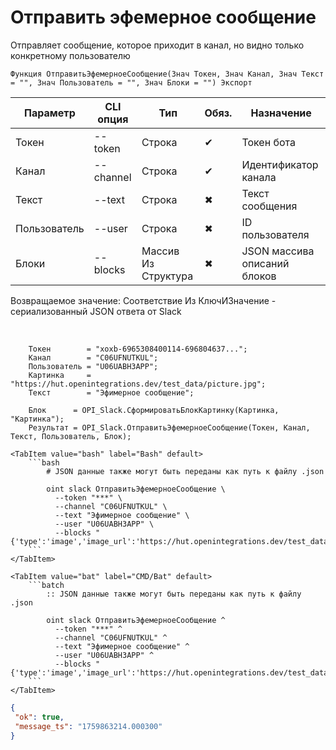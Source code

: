 ﻿---
sidebar_position: 2
description: Отправить эфемерное сообщение и другие функции для работы с Slack в Открытом пакете интеграций - бесплатной open-source библиотеке интеграций для 1С:Предприятие 8, OneScript и CLI
keywords: [1C, 1С, 1С:Предприятие, 1С:Предприятие 8.3, API, Интеграция, Сервисы, Обмен, OneScript, CLI, Slack]
---


# Отправить эфемерное сообщение
Отправляет сообщение, которое приходит в канал, но видно только конкретному пользователю



`Функция ОтправитьЭфемерноеСообщение(Знач Токен, Знач Канал, Знач Текст = "", Знач Пользователь = "", Знач Блоки = "") Экспорт`

  | Параметр | CLI опция | Тип | Обяз. | Назначение |
  |-|-|-|-|-|
  | Токен | --token | Строка | &#x2714; | Токен бота |
  | Канал | --channel | Строка | &#x2714; | Идентификатор канала |
  | Текст | --text | Строка | &#x2716; | Текст сообщения |
  | Пользователь | --user | Строка | &#x2716; | ID пользователя |
  | Блоки | --blocks | Массив Из Структура | &#x2716; | JSON массива описаний блоков |

  
  Возвращаемое значение:   Соответствие Из КлючИЗначение - сериализованный JSON ответа от Slack

<br/>



```bsl title="Пример использования для 1С:Предприятие/OneScript"
    Токен        = "xoxb-6965308400114-696804637...";
    Канал        = "C06UFNUTKUL";
    Пользователь = "U06UABH3APP";
    Картинка     = "https://hut.openintegrations.dev/test_data/picture.jpg";
    Текст        = "Эфимерное сообщение";

    Блок      = OPI_Slack.СформироватьБлокКартинку(Картинка, "Картинка");
    Результат = OPI_Slack.ОтправитьЭфемерноеСообщение(Токен, Канал, Текст, Пользователь, Блок);
```
    

 <Tabs>
  
    <TabItem value="bash" label="Bash" default>
        ```bash
            # JSON данные также могут быть переданы как путь к файлу .json
            
            oint slack ОтправитьЭфемерноеСообщение \
              --token "***" \
              --channel "C06UFNUTKUL" \
              --text "Эфимерное сообщение" \
              --user "U06UABH3APP" \
              --blocks "{'type':'image','image_url':'https://hut.openintegrations.dev/test_data/picture.jpg','alt_text':'Картинка'}"
        ```
    </TabItem>
  
    <TabItem value="bat" label="CMD/Bat" default>
        ```batch
            :: JSON данные также могут быть переданы как путь к файлу .json
            
            oint slack ОтправитьЭфемерноеСообщение ^
              --token "***" ^
              --channel "C06UFNUTKUL" ^
              --text "Эфимерное сообщение" ^
              --user "U06UABH3APP" ^
              --blocks "{'type':'image','image_url':'https://hut.openintegrations.dev/test_data/picture.jpg','alt_text':'Картинка'}"
        ```
    </TabItem>
</Tabs>


```json title="Результат"
{
 "ok": true,
 "message_ts": "1759863214.000300"
}
```
